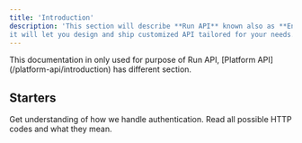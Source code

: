 ```yaml
---
title: 'Introduction'
description: 'This section will describe **Run API** known also as **Endpoints**,
it will let you design and ship customized API tailored for your needs.'
---
```


<Note>
    This documentation in only used for purpose of Run API, [Platform API](/platform-api/introduction) has different section.
</Note>

## Starters

<CardGroup cols={2}>
    <Card title="Authentication" icon="shield" href="/run-api/authentication">
        Get understanding of how we handle authentication.
    </Card>
    <Card title="HTTP Codes" icon="info" href="/run-api/http-codes">
        Read all possible HTTP codes and what they mean.
    </Card>
</CardGroup>
